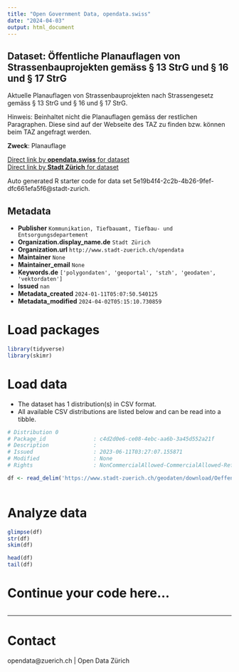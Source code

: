 ```yaml
---
title: "Open Government Data, opendata.swiss"
date: "2024-04-03"
output: html_document
---
```


## Dataset: Öffentliche Planauflagen von Strassenbauprojekten gemäss § 13 StrG und § 16 und § 17 StrG

Aktuelle Planauflagen von Strassenbauprojekten nach Strassengesetz gemäss § 13 StrG und § 16 und § 17 StrG.

Hinweis: Beinhaltet nicht die Planauflagen gemäss der restlichen Paragraphen. Diese sind auf der Webseite des TAZ zu finden bzw. können beim TAZ angefragt werden.

**Zweck**: Planauflage

[Direct link by **opendata.swiss** for dataset](https://opendata.swiss/de/dataset/offentliche-planauflagen-von-strassenbauprojekten-gemass-13-strg-und-16-und-17-strg)<br>
[Direct link by **Stadt Zürich** for dataset](https://data.stadt-zuerich.ch/dataset/geo_oeffentliche_planauflagen_von_strassenbauprojekten_gemaess___13_strg_und___16_und___17_strg)

Auto generated R starter code for data set 5e19b4f4-2c2b-4b26-9fef-dfc661efa5f6@stadt-zurich.

## Metadata

- **Publisher** `Kommunikation, Tiefbauamt, Tiefbau- und Entsorgungsdepartement`
- **Organization.display_name.de** `Stadt Zürich`
- **Organization.url** `http://www.stadt-zuerich.ch/opendata`
- **Maintainer** `None`
- **Maintainer_email** `None`
- **Keywords.de** `['polygondaten', 'geoportal', 'stzh', 'geodaten', 'vektordaten']`
- **Issued** `nan`
- **Metadata_created** `2024-01-11T05:07:50.540125`
- **Metadata_modified** `2024-04-02T05:15:10.730859`


# Load packages

```r

library(tidyverse)
library(skimr)

```

# Load data

-   The dataset has 1 distribution(s) in CSV format.
-   All available CSV distributions are listed below and can be read into a tibble.

```r

# Distribution 0
# Package_id               : c4d2d0e6-ce08-4ebc-aa6b-3a45d552a21f
# Description              : 
# Issued                   : 2023-06-11T03:27:07.155871
# Modified                 : None
# Rights                   : NonCommercialAllowed-CommercialAllowed-ReferenceNotRequired

df <- read_delim('https://www.stadt-zuerich.ch/geodaten/download/Oeffentliche_Planauflagen_von_Strassenbauprojekten_gemaess___13_StrG_und___16_und___17_StrG?format=10008')



```

# Analyze data

```r

glimpse(df)
str(df)
skim(df)

head(df)
tail(df)

```

# Continue your code here...

```r

```

------------------------------------------------------------------------

# Contact

opendata@zuerich.ch | Open Data Zürich
